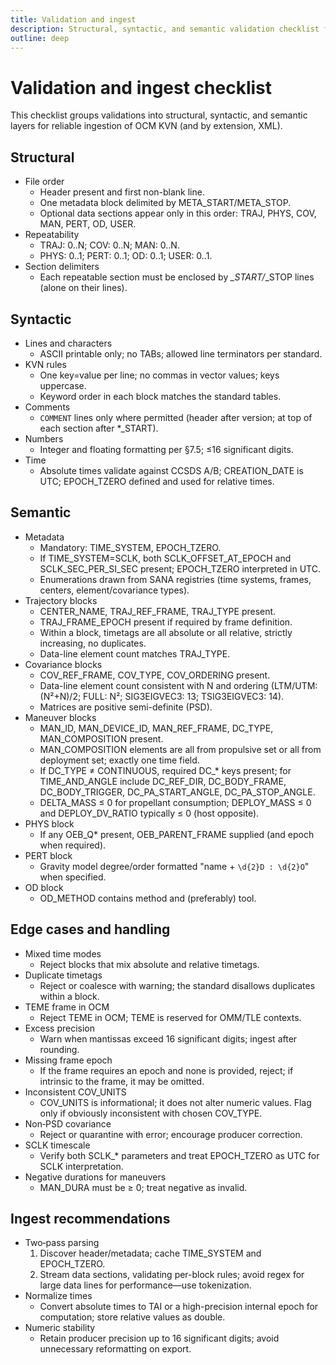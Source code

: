 ```yaml
---
title: Validation and ingest
description: Structural, syntactic, and semantic validation checklist for OCM; common edge cases and recommended handling
outline: deep
---
```


# Validation and ingest checklist

This checklist groups validations into structural, syntactic, and semantic layers for reliable ingestion of OCM KVN (and by extension, XML).

## Structural

- File order
  - Header present and first non-blank line.
  - One metadata block delimited by META_START/META_STOP.
  - Optional data sections appear only in this order: TRAJ, PHYS, COV, MAN, PERT, OD, USER.
- Repeatability
  - TRAJ: 0..N; COV: 0..N; MAN: 0..N.
  - PHYS: 0..1; PERT: 0..1; OD: 0..1; USER: 0..1.
- Section delimiters
  - Each repeatable section must be enclosed by *_START/*_STOP lines (alone on their lines).

## Syntactic

- Lines and characters
  - ASCII printable only; no TABs; allowed line terminators per standard.
- KVN rules
  - One key=value per line; no commas in vector values; keys uppercase.
  - Keyword order in each block matches the standard tables.
- Comments
  - `COMMENT` lines only where permitted (header after version; at top of each section after *_START).
- Numbers
  - Integer and floating formatting per §7.5; ≤16 significant digits.
- Time
  - Absolute times validate against CCSDS A/B; CREATION_DATE is UTC; EPOCH_TZERO defined and used for relative times.

## Semantic

- Metadata
  - Mandatory: TIME_SYSTEM, EPOCH_TZERO.
  - If TIME_SYSTEM=SCLK, both SCLK_OFFSET_AT_EPOCH and SCLK_SEC_PER_SI_SEC present; EPOCH_TZERO interpreted in UTC.
  - Enumerations drawn from SANA registries (time systems, frames, centers, element/covariance types).
- Trajectory blocks
  - CENTER_NAME, TRAJ_REF_FRAME, TRAJ_TYPE present.
  - TRAJ_FRAME_EPOCH present if required by frame definition.
  - Within a block, timetags are all absolute or all relative, strictly increasing, no duplicates.
  - Data-line element count matches TRAJ_TYPE.
- Covariance blocks
  - COV_REF_FRAME, COV_TYPE, COV_ORDERING present.
  - Data-line element count consistent with N and ordering (LTM/UTM: (N²+N)/2; FULL: N²; SIG3EIGVEC3: 13; TSIG3EIGVEC3: 14).
  - Matrices are positive semi-definite (PSD).
- Maneuver blocks
  - MAN_ID, MAN_DEVICE_ID, MAN_REF_FRAME, DC_TYPE, MAN_COMPOSITION present.
  - MAN_COMPOSITION elements are all from propulsive set or all from deployment set; exactly one time field.
  - If DC_TYPE ≠ CONTINUOUS, required DC_* keys present; for TIME_AND_ANGLE include DC_REF_DIR, DC_BODY_FRAME, DC_BODY_TRIGGER, DC_PA_START_ANGLE, DC_PA_STOP_ANGLE.
  - DELTA_MASS ≤ 0 for propellant consumption; DEPLOY_MASS ≤ 0 and DEPLOY_DV_RATIO typically ≤ 0 (host opposite).
- PHYS block
  - If any OEB_Q* present, OEB_PARENT_FRAME supplied (and epoch when required).
- PERT block
  - Gravity model degree/order formatted "name + `\d{2}D : \d{2}O`" when specified.
- OD block
  - OD_METHOD contains method and (preferably) tool.

## Edge cases and handling

- Mixed time modes
  - Reject blocks that mix absolute and relative timetags.
- Duplicate timetags
  - Reject or coalesce with warning; the standard disallows duplicates within a block.
- TEME frame in OCM
  - Reject TEME in OCM; TEME is reserved for OMM/TLE contexts.
- Excess precision
  - Warn when mantissas exceed 16 significant digits; ingest after rounding.
- Missing frame epoch
  - If the frame requires an epoch and none is provided, reject; if intrinsic to the frame, it may be omitted.
- Inconsistent COV_UNITS
  - COV_UNITS is informational; it does not alter numeric values. Flag only if obviously inconsistent with chosen COV_TYPE.
- Non‑PSD covariance
  - Reject or quarantine with error; encourage producer correction.
- SCLK timescale
  - Verify both SCLK_* parameters and treat EPOCH_TZERO as UTC for SCLK interpretation.
- Negative durations for maneuvers
  - MAN_DURA must be ≥ 0; treat negative as invalid.

## Ingest recommendations

- Two‑pass parsing
  1) Discover header/metadata; cache TIME_SYSTEM and EPOCH_TZERO.
  2) Stream data sections, validating per-block rules; avoid regex for large data lines for performance—use tokenization.
- Normalize times
  - Convert absolute times to TAI or a high-precision internal epoch for computation; store relative values as double.
- Numeric stability
  - Retain producer precision up to 16 significant digits; avoid unnecessary reformatting on export.